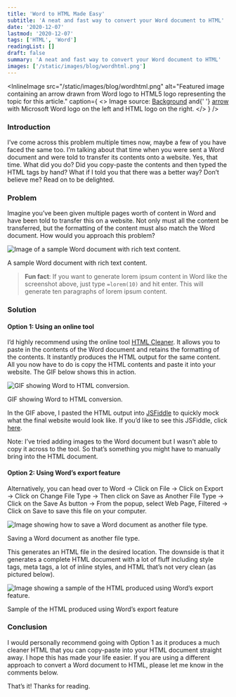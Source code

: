 ```yaml
---
title: 'Word to HTML Made Easy'
subtitle: 'A neat and fast way to convert your Word document to HTML'
date: '2020-12-07'
lastmod: '2020-12-07'
tags: ['HTML', 'Word']
readingList: []
draft: false
summary: 'A neat and fast way to convert your Word document to HTML'
images: ['/static/images/blog/wordhtml.png']
---
```


<InlineImage
  src="/static/images/blog/wordhtml.png"
  alt="Featured image containing an arrow drawn from Word logo to HTML5 logo representing the topic for this article."
  caption={
    <>
      Image source: <a href="https://unsplash.com/photos/1_CMoFsPfso">Background</a> and{' '}
      <a href="https://unsplash.com/photos/zF_pTLx_Dkg">arrow</a> with Microsoft Word logo on the
      left and HTML logo on the right.
    </>
  }
/>

### Introduction

I’ve come across this problem multiple times now, maybe a few of you have faced the same too. I’m talking about that time when you were sent a Word document and were told to transfer its contents onto a website. Yes, that time. What did you do? Did you copy-paste the contents and then typed the HTML tags by hand? What if I told you that there was a better way? Don’t believe me? Read on to be delighted.

### Problem

Imagine you’ve been given multiple pages worth of content in Word and have been told to transfer this on a website. Not only must all the content be transferred, but the formatting of the content must also match the Word document. How would you approach this problem?

![Image of a sample Word document with rich text content.](/static/posts/1_fk9C10XImByvlA92hBlaWg.png)

A sample Word document with rich text content.

> **Fun fact**: If you want to generate lorem ipsum content in Word like the screenshot above, just type `=lorem(10)` and hit enter. This will generate ten paragraphs of lorem ipsum content.

### Solution

#### Option 1: Using an online tool

I’d highly recommend using the online tool [HTML Cleaner](https://html-cleaner.com/). It allows you to paste in the contents of the Word document and retains the formatting of the contents. It instantly produces the HTML output for the same content. All you now have to do is copy the HTML contents and paste it into your website. The GIF below shows this in action.

![GIF showing Word to HTML conversion.](/static/posts/1_FuaEpRqDFB5FFP9K-AJCQw.gif)

GIF showing Word to HTML conversion.

In the GIF above, I pasted the HTML output into [JSFiddle](https://jsfiddle.net/) to quickly mock what the final website would look like. If you’d like to see this JSFiddle, click [here](https://jsfiddle.net/px46uadn/).

Note: I’ve tried adding images to the Word document but I wasn't able to copy it across to the tool. So that’s something you might have to manually bring into the HTML document.

#### Option 2: Using Word’s export feature

Alternatively, you can head over to Word → Click on File → Click on Export → Click on Change File Type → Then click on Save as Another File Type → Click on the Save As button → From the popup, select Web Page, Filtered → Click on Save to save this file on your computer.

![Image showing how to save a Word document as another file type.](/static/posts/1_EZ05Nc5WL-M4BzCsR8t_Rg.png)

Saving a Word document as another file type.

This generates an HTML file in the desired location. The downside is that it generates a complete HTML document with a lot of fluff including style tags, meta tags, a lot of inline styles, and HTML that’s not very clean (as pictured below).

![Image showing a sample of the HTML produced using Word’s export feature.](/static/posts/1_POrvuldMOEBIMg3xvPB6ew.png)

Sample of the HTML produced using Word’s export feature

### Conclusion

I would personally recommend going with Option 1 as it produces a much cleaner HTML that you can copy-paste into your HTML document straight away. I hope this has made your life easier. If you are using a different approach to convert a Word document to HTML, please let me know in the comments below.

That’s it! Thanks for reading.
